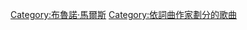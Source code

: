 {{NoteTA
|1=布鲁诺·马尔斯; zh-tw:火星人布魯諾; zh-hk:般奴·馬斯;
}}

{{Category explanation|'''[[布鲁诺·马尔斯|布鲁诺·马尔斯]]'''創作或聯合創作的歌曲。關於布鲁诺·马尔斯的歌曲，請見「[[:Category:布鲁诺·马尔斯歌曲|:Category:布鲁诺·马尔斯歌曲]]」}}

[[Category:布魯諾·馬爾斯|Category:布魯諾·馬爾斯]]
[[Category:依詞曲作家劃分的歌曲|Category:依詞曲作家劃分的歌曲]]
